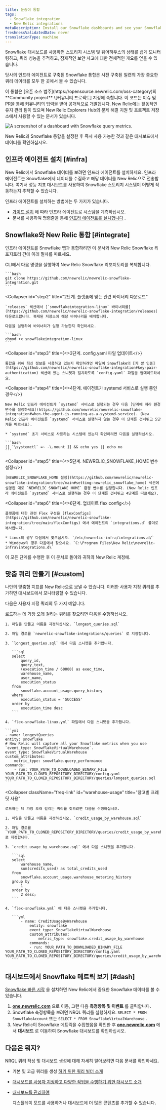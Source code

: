 ```yaml
---
title: 눈송이 통합
tags:
  - Snowflake integration
  - New Relic integrations
metaDescription: Install our Snowflake dashboards and see your Snowflake data in New Relic.
freshnessValidatedDate: never
translationType: machine
---
```



Snowflake 대시보드를 사용하면 스토리지 시스템 및 웨어하우스의 상태를 쉽게 모니터링하고, 쿼리 성능을 추적하고, 잠재적인 보안 사고에 대한 전체적인 개요를 얻을 수 있습니다.

당사의 인프라 에이전트로 구축된 Snowflake 통합은 사전 구축된 일련의 <InlinePopover type="dashboards"/>가장 중요한 쿼리 데이터를 모두 한 곳에서 볼 수 있습니다.

<Callout variant="tip">
  이 통합은 [오픈 소스 범주](https://opensource.newrelic.com/oss-category)의 **Community project** \[커뮤니티 프로젝트] 지정에 속합니다. 이 코드는 이슈 및 PR을 통해 커뮤니티의 입력을 받아 공개적으로 개발됩니다. New Relic에는 활동적인 유지 관리 팀이 있으며 New Relic Explorers Hub의 문제 해결 지원 및 프로젝트 저장소에서 사용할 수 있는 문서가 있습니다.
</Callout>

<img
  src={infrastructureSnowflakeDashboard}
  title="Snowflake dashboard"
  alt="A screenshot of a dashboard with Snowflake query metrics."
/>

<figcaption>
  New Relic과 Snowflake 통합을 설정한 후 즉시 사용 가능한 것과 같은 대시보드에서 데이터를 확인하십시오.
</figcaption>

## 인프라 에이전트 설치 [#infra]

New Relic에서 Snowflake 데이터를 보려면 인프라 에이전트를 설치하세요. 인프라 에이전트는 Snowflake에서 데이터를 수집하고 해당 데이터를 New Relic으로 전송합니다. 여기서 성능 지표 대시보드를 사용하여 Snowflake 스토리지 시스템이 어떻게 작동하는지 추적할 수 있습니다.

인프라 에이전트를 설치하는 방법에는 두 가지가 있습니다.

* [가이드 설치](https://one.newrelic.com/marketplace?state=8f14e646-461e-b010-4675-3a0658bb3d20) 에 따라 인프라 에이전트로 시스템을 계측하십시오.
* 문서를 사용하여 명령줄을 통해 [인프라 에이전트를 설치합니다](/docs/infrastructure/install-infrastructure-agent/linux-installation/install-infrastructure-monitoring-agent-linux) .

## Snowflake와 New Relic 통합 [#integrate]

인프라 에이전트를 Snowflake 앱과 통합하려면 이 문서와 New Relic Snowflake 리포지토리 간에 아래 절차를 따르세요.

<CollapserGroup>
  <Collapser
    id="step1"
    title="1단계. Snowflake 리포지토리 복제"
  >
    CLI에서 다음 명령을 실행하여 New Relic Snowflake 리포지토리를 복제합니다.

    ```bash
    git clone https://github.com/newrelic/newrelic-snowflake-integration.git
    ```
  </Collapser>

  <Collapser
    id="step2"
    title="2단계. 플랫폼에 맞는 관련 바이너리 다운로드"
  >
    `releases` 섹션에서 [`snowflakeintegration-linux` 바이너리를](https://github.com/newrelic/newrelic-snowflake-integration/releases) 다운로드합니다. 복제된 저장소에 해당 바이너리를 배치합니다.

    다음을 실행하여 바이너리가 실행 가능한지 확인하세요.

    ```bash
    chmod +x snowflakeintegration-linux
    ```
  </Collapser>

  <Collapser
    id="step3"
    title={<>3단계. <InlineCode>config.yaml</InlineCode> 파일 업데이트</>}
  >
    통합을 위해 최신 정보를 사용하고 있는지 확인하려면 파일이 Snowflake의 [키 쌍 인증](https://github.com/newrelic/newrelic-snowflake-integration#key-pair-authentication) 섹션에 있는 스니펫과 일치하도록 `config.yaml` 파일을 업데이트하세요.
  </Collapser>

  <Collapser
    id="step4"
    title={<>4단계. 에이전트가 <InlineCode>systemd</InlineCode> 서비스로 실행 중인 경우</>}
  >
    New Relic 인프라 에이전트가 `systemd` 서비스로 실행되는 경우 다음 [단계에 따라 환경 변수를 설정하세요](https://github.com/newrelic/newrelic-snowflake-integration#when-the-agent-is-running-as-a-systemd-service). (New Relic 인프라 에이전트를 `systemd` 서비스로 실행하지 않는 경우 이 단계를 건너뛰고 5단계를 따르세요).

    * `systemd` 초기 서비스로 사용하는 시스템에 있는지 확인하려면 다음을 실행하십시오.

    ```bash
    [[ `\systemctl` =~ -\.mount ]] && echo yes || echo no 
    ```
  </Collapser>

  <Collapser
    id="step5"
    title={<>5단계. <InlineCode>NEWRELIC_SNOWFLAKE_HOME</InlineCode> 변수 설정</>}
  >
    [NEWRELIC_SNOWFLAKE_HOME 설정](https://github.com/newrelic/newrelic-snowflake-integration/tree/main#setting-newrelic_snowflake_home) 섹션에 설명된 대로 `NEWRELIC_SNOWFLAKE_HOME` 환경 변수를 설정합니다. (New Relic 인프라 에이전트를 `systemd` 서비스로 실행하는 경우 이 단계를 건너뛰고 4단계를 따르세요).
  </Collapser>

  <Collapser
    id="step6"
    title={<>6단계. 업데이트 <InlineCode>flex config</InlineCode></>}
  >
    플랫폼에 대한 관련 Flex 구성을 [flexConfigs](https://github.com/newrelic/newrelic-snowflake-integration/tree/main/flexConfigs) 에서 에이전트의 `integrations.d` 폴더로 복사합니다.

    * Linux의 경우 다음에서 찾으십시오. `/etc/newrelic-infra/integrations.d/`
    * Windows의 경우 다음에서 찾으세요. `C:\Program Files\New Relic\newrelic-infra\integrations.d\`
  </Collapser>
</CollapserGroup>

이 모든 단계를 수행한 후 이 문서로 돌아와 <InlinePopover type="dashboards"/>귀하의 New Relic 계정에.

## 맞춤 쿼리 만들기 [#custom]

나만의 맞춤형 지표를 New Relic으로 보낼 수 있습니다. 이러한 사용자 지정 쿼리를 추가하면 대시보드에서 모니터링할 수 있습니다.

다음은 사용자 지정 쿼리의 두 가지 예입니다.

<CollapserGroup>
  <Collapser
    className="freq-link"
    id="longest"
    title="가장 긴 쿼리"
  >
    로드하는 데 가장 오래 걸리는 쿼리를 찾으려면 다음을 수행하십시오.

    1. 파일을 만들고 이름을 지정하십시오. `longest_queries.sql`

    2. 파일 경로를 `newrelic-snowflake-integrations/queries` 로 지정합니다.

    3. `longest_queries.sql` 에서 다음 스니펫을 추가합니다.

       ```sql
       select 
           query_id, 
           query_text,
           (execution_time / 60000) as exec_time,
           warehouse_name,
           user_name,
           execution_status
       from 
           snowflake.account_usage.query_history 
       where 
           execution_status = 'SUCCESS' 
       order by 
           execution_time desc
       ```

    4. `flex-snowflake-linux.yml` 파일에서 다음 스니펫을 추가합니다.

    ```yml
    - name: longestQueries
    entity: snowflake
    # New Relic will capture all your Snowflake metrics when you use `event_type: SnowflakeVirtualWarehouse`. 
    event_type: SnowflakeVirtualWarehouse
    custom_attributes:
        metric_type: snowflake.query_performance
    commands: 
        - run: YOUR_PATH_TO_DOWNLOADED_BINARY_FILE YOUR_PATH_TO_CLONED_REPOSITORY_DIRECTORY/config.yaml YOUR_PATH_TO_CLONED_REPOSITORY_DIRECTORY/queries/longest_queries.sql
    ```
  </Collapser>

  <Collapser
    className="freq-link"
    id="warehouse-usage"
    title="창고별 크레딧 사용"
  >
    로드하는 데 가장 오래 걸리는 쿼리를 찾으려면 다음을 수행하십시오.

    1. 파일을 만들고 이름을 지정하십시오. `credit_usage_by_warehouse.sql`

    2. 파일 경로를 `YOUR_PATH_TO_CLONED_REPOSITORY_DIRECTORY/queries/credit_usage_by_warehouse.sql` 로 지정합니다.

    3. `credit_usage_by_warehouse.sql` 에서 다음 스니펫을 추가합니다.

       ```sql
       select 
           warehouse_name, 
           sum(credits_used) as total_credits_used 
       from 
           snowflake.account_usage.warehouse_metering_history 
       group by 
           1 
       order by 
           2 desc;
       ```

    4. `flex-snowflake.yml` 에 다음 스니펫을 추가합니다.

       ```yml
           - name: CreditUsageByWarehouse
               entity: snowflake
               event_type: SnowflakeVirtualWarehouse
               custom_attributes:
                   metric_type: snowflake.credit_usage_by_warehouse
               commands: 
               - run: YOUR_PATH_TO_DOWNLOADED_BINARY_FILE YOUR_PATH_TO_CLONED_REPOSITORY_DIRECTORY/config.yaml YOUR_PATH_TO_CLONED_REPOSITORY_DIRECTORY/queries/credit_usage_by_warehouse.sql
       ```
  </Collapser>
</CollapserGroup>

## 대시보드에서 Snowflake 메트릭 보기 [#dash]

[Snowflake 빠른 시작](https://newrelic.com/instant-observability/snowflake) 을 설치하면 New Relic에서 중요한 Snowflake 데이터를 볼 수 있습니다.

1. **[one.newrelic.com](https://one.newrelic.com/all-capabilities)** 으로 이동, 그런 다음 **측정항목 및 이벤트** 를 클릭합니다.
2. Snowflake 측정항목을 보려면 NRQL 쿼리를 실행하세요: `SELECT * FROM SnowflakeAccount` 또는 `SELECT * FROM SnowflakeVirtualWarehouse` .
3. New Relic이 Snowflake 메트릭을 수집했음을 확인한 후 **[one.newrelic.com](https://one.newrelic.com/all-capabilities)** 에서 **대시보드** 로 이동하여 Snowflake 대시보드를 확인하십시오.

## 다음은 뭐지?

NRQL 쿼리 작성 및 대시보드 생성에 대해 자세히 알아보려면 다음 문서를 확인하세요.

* 기본 및 고급 쿼리를 생성 [하기 위한 쿼리 빌더 소개](/docs/query-your-data/explore-query-data/query-builder/introduction-query-builder)

* [대시보드를 사용자 지정하고 다양한 작업을 수행하기 위한 대시보드 소개](/docs/query-your-data/explore-query-data/dashboards/introduction-dashboards)

* [대시보드를 관리하여](/docs/query-your-data/explore-query-data/dashboards/manage-your-dashboard)

  <InlinePopover type="dashboards"/>

  디스플레이 모드를 사용하거나 대시보드에 더 많은 콘텐츠를 추가할 수 있습니다.